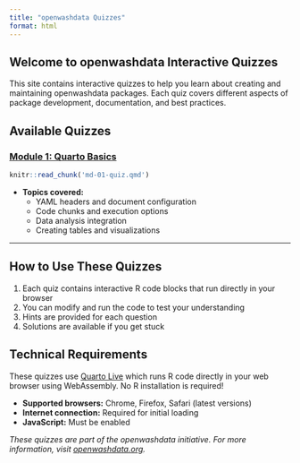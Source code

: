 ```yaml
---
title: "openwashdata Quizzes"
format: html
---
```


## Welcome to openwashdata Interactive Quizzes

This site contains interactive quizzes to help you learn about creating and maintaining openwashdata packages. Each quiz covers different aspects of package development, documentation, and best practices.

## Available Quizzes

### [Module 1: Quarto Basics](md-01-quiz.html)

```r
knitr::read_chunk('md-01-quiz.qmd')
```

-   **Topics covered:**
    -   YAML headers and document configuration
    -   Code chunks and execution options
    -   Data analysis integration
    -   Creating tables and visualizations

------------------------------------------------------------------------

## How to Use These Quizzes

1.  Each quiz contains interactive R code blocks that run directly in your browser
2.  You can modify and run the code to test your understanding
3.  Hints are provided for each question
4.  Solutions are available if you get stuck

## Technical Requirements

These quizzes use [Quarto Live](https://r-wasm.github.io/quarto-live/) which runs R code directly in your web browser using WebAssembly. No R installation is required!

-   **Supported browsers:** Chrome, Firefox, Safari (latest versions)
-   **Internet connection:** Required for initial loading
-   **JavaScript:** Must be enabled

*These quizzes are part of the openwashdata initiative. For more information, visit [openwashdata.org](https://openwashdata.org).*